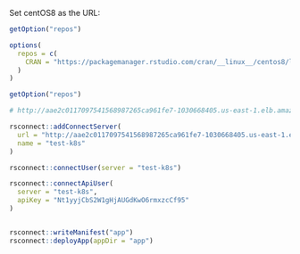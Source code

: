 Set centOS8 as the URL:

```r
getOption("repos")

options(
  repos = c(
    CRAN = "https://packagemanager.rstudio.com/cran/__linux__/centos8/latest"
  )
)

getOption("repos")

# http://aae2c0117097541568987265ca961fe7-1030668405.us-east-1.elb.amazonaws.com/

rsconnect::addConnectServer(
  url = "http://aae2c0117097541568987265ca961fe7-1030668405.us-east-1.elb.amazonaws.com", 
  name = "test-k8s"
)

rsconnect::connectUser(server = "test-k8s")

rsconnect::connectApiUser(
  server = "test-k8s",
  apiKey = "Nt1yyjCbS2W1gHjAUGdKwO6rmxzcCf95"
)


rsconnect::writeManifest("app")
rsconnect::deployApp(appDir = "app")
```
